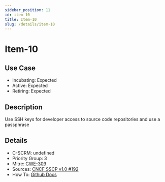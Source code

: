 ```yaml
---
sidebar_position: 11
id: item-10
title: Item-10
slug: /details/item-10
---
```


# Item-10

## Use Case

- Incubating: Expected
- Active: Expected
- Retiring: Expected

## Description

Use SSH keys for developer access to source code repositories and use a passphrase

## Details

- C-SCRM: undefined
- Priority Group: 3
- Mitre: [CWE-309](https://cwe.mitre.org/data/definitions/309.html)
- Sources: [CNCF SSCP v1.0 #192](https://github.com/cncf/tag-security/blob/main/supply-chain-security/supply-chain-security-paper/sscsp.md#use-ssh-keys-to-provide-developers-access-to-source-code-repositories)
- How To: [Github Docs](https://docs.github.com/en/authentication/connecting-to-github-with-ssh/about-ssh)

